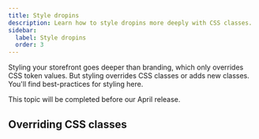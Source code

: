 ```yaml
---
title: Style dropins
description: Learn how to style dropins more deeply with CSS classes.
sidebar:
  label: Style dropins
  order: 3
---
```



Styling your storefront goes deeper than branding, which only overrides CSS token values. But styling overrides CSS classes or adds new classes. You'll find best-practices for styling here.

<Aside type="soon" title="Coming Soon">
  This topic will be completed before our April release.
</Aside>

## Overriding CSS classes

